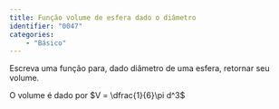```yaml
---
title: Função volume de esfera dado o diâmetro
identifier: "0047"
categories:
    - "Básico"
---
```


::: {.exercicio .avalia-algoritmo}
Escreva uma função para, dado diâmetro de uma esfera, retornar seu volume.

O volume é dado por $V = \dfrac{1}{6}\pi d^3$


:::

